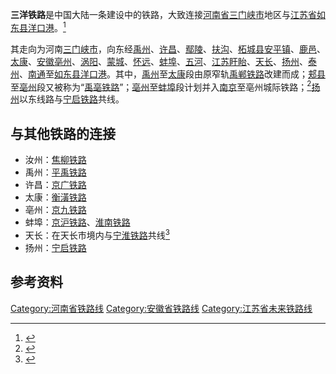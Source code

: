 {{Henan Future infrastructure}}
{{AH Future infrastructure}}
{{JS Future infrastructure}}
'''三洋铁路'''是中国大陆一条建设中的铁路，大致连接[[河南省|河南省]][[三门峡市|三门峡市]]地区与[[江苏省|江苏省]][[如东县|如东县]][[洋口港|洋口港]]。<ref>{{cite web|url=http://www.rdkx.gov.cn/Newspapers_News.asp?id=50882|title=中咨公司专家组来我县调研三洋铁路进入规划研究阶段|publisher=如东日报|date=2014-11-23|language=zh-hans|access-date=2014-11-28|archive-url=https://web.archive.org/web/20141204192241/http://www.rdkx.gov.cn/Newspapers_News.asp?id=50882|archive-date=2014-12-04|dead-url=yes}}</ref>

其走向为河南[[三门峡市|三门峡市]]，向东经[[禹州|禹州]]、[[许昌|许昌]]、[[鄢陵|鄢陵]]、[[扶沟|扶沟]]、[[柘城县|柘城县]][[安平镇_(柘城县)|安平镇]]、[[鹿邑|鹿邑]]、[[太康县|太康]]、[[安徽|安徽]][[亳州|亳州]]、[[涡阳|涡阳]]、[[蒙城|蒙城]]、[[怀远|怀远]]、[[蚌埠|蚌埠]]、[[五河|五河]]、[[江苏|江苏]][[盱眙|盱眙]]、[[天长|天长]]、[[扬州|扬州]]、[[泰州|泰州]]、[[南通|南通]]至[[如东县|如东县]][[洋口港|洋口港]]。其中，[[禹州|禹州]]至[[太康县|太康]]段由原窄轨[[禹郸铁路|禹郸铁路]]改建而成；[[郏县|郏县]]至[[亳州|亳州]]段又被称为“[[禹亳铁路|禹亳铁路]]”；[[亳州|亳州]]至[[蚌埠|蚌埠]]段计划并入[[南京|南京]]至亳州城际铁路；<ref>{{cite web|url=http://www.ah.gov.cn/UserData/DocHtml/1/2014/1/23/6110944443055.html|title=蚌亳城铁构筑陆路出海通道|publisher=中国安徽|date=2014-01-23|language=zh-hans|access-date=2014-11-28|archive-url=https://web.archive.org/web/20141204134901/http://www.ah.gov.cn/UserData/DocHtml/1/2014/1/23/6110944443055.html|archive-date=2014-12-04|dead-url=yes}}</ref>[[扬州|扬州]]以东线路与[[宁启铁路|宁启铁路]]共线。

==与其他铁路的连接==
*汝州：[[焦柳铁路|焦柳铁路]]
*禹州：[[平禹铁路|平禹铁路]]
*许昌：[[京广铁路|京广铁路]]
*太康：[[衡潢铁路|衡潢铁路]]
*亳州：[[京九铁路|京九铁路]]
*蚌埠：[[京沪铁路|京沪铁路]]、[[淮南铁路|淮南铁路]]
*天长：在天长市境内与[[宁淮铁路|宁淮铁路]]共线<ref>{{Cite web |url=http://www.njghj.gov.cn/NGWeb/Page/Detail.aspx?CategoryID=633fd117-b833-410f-8bb5-4b6ba311a366&InfoGuid=ae5ad488-e00b-4f7b-8a46-67b806e8c754 |title=南京都市圈城乡空间协同规划（江北新区部分）公众意见征询 |access-date=2015-10-26 |archive-url=https://web.archive.org/web/20160304082851/http://www.njghj.gov.cn/NGWeb/Page/Detail.aspx?CategoryID=633fd117-b833-410f-8bb5-4b6ba311a366&InfoGuid=ae5ad488-e00b-4f7b-8a46-67b806e8c754 |archive-date=2016-03-04 |dead-url=yes }}</ref>
*扬州：[[宁启铁路|宁启铁路]]

== 参考资料 ==
{{Reflist}}

{{河南铁路线}}
{{中国铁路小作品}}
[[Category:河南省铁路线|Category:河南省铁路线]]
[[Category:安徽省铁路线|Category:安徽省铁路线]]
[[Category:江苏省未来铁路线|Category:江苏省未来铁路线]]